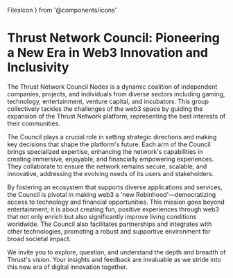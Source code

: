   FilesIcon
} from '@components/icons'

# Thrust Network Council: Pioneering a New Era in Web3 Innovation and Inclusivity

The Thrust Network Council Nodes is a dynamic coalition of independent companies, projects, and individuals from diverse sectors including gaming, technology, entertainment, venture capital, and incubators. This group collectively tackles the challenges of the web3 space by guiding the expansion of the Thrust Network platform, representing the best interests of their communities.

The Council plays a crucial role in setting strategic directions and making key decisions that shape the platform's future. Each arm of the Council brings specialized expertise, enhancing the network's capabilities in creating immersive, enjoyable, and financially empowering experiences. They collaborate to ensure the network remains secure, scalable, and innovative, addressing the evolving needs of its users and stakeholders.

By fostering an ecosystem that supports diverse applications and services, the Council is pivotal in making web3 a 'new Robinhood'—democratizing access to technology and financial opportunities. This mission goes beyond entertainment; it is about creating fun, positive experiences through web3 that not only enrich but also significantly improve living conditions worldwide. The Council also facilitates partnerships and integrates with other technologies, promoting a robust and supportive environment for broad societal impact.

We invite you to explore, question, and understand the depth and breadth of Thrust's vision. Your insights and feedback are invaluable as we stride into this new era of digital innovation together.